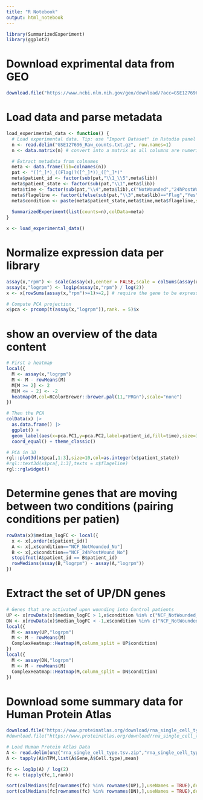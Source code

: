 ```yaml
---
title: "R Notebook"
output: html_notebook
---
```


```r
library(SummarizedExperiment)
library(ggplot2)
```





# Download exprimental data from GEO
```r
download.file("https://www.ncbi.nlm.nih.gov/geo/download/?acc=GSE127696&format=file&file=GSE127696%5FRaw%5Fcounts%2Etxt%2Egz","GSE127696_Raw_counts.txt.gz")
```




# Load data and parse metadata

```r
load_experimental_data <- function() {
  # Load experimental data. Tip: use "Import Dataset" in Rstudio panel "Environment", load the downloaded file into object 'x'.
  n <- read.delim("GSE127696_Raw_counts.txt.gz", row.names=1)
  n <- data.matrix(n) # convert into a matrix as all columns are numeric

  # Extract metadata from colnames
  meta <- data.frame(lib=colnames(n))
  pat <- "([^_]*)_((Flag)?([^_]*))_([^_]*)"
  meta$patient_id <- factor(sub(pat,"\\1_\\5",meta$lib))
  meta$patient_state <- factor(sub(pat,"\\1",meta$lib))
  meta$time <- factor(sub(pat,"\\4",meta$lib),c("NotWounded","24hPostWound","WoundClosure","48hPostWoundClosure"))
  meta$flageline <- factor(ifelse(sub(pat,"\\3",meta$lib)=="Flag","Yes","No"))
  meta$condition <- paste(meta$patient_state,meta$time,meta$flageline,sep="_")
  
  SummarizedExperiment(list(counts=n),colData=meta)
}

x <- load_experimental_data()
```


# Normalize expression data per library
```r
assay(x,"rpm") <- scale(assay(x),center = FALSE,scale = colSums(assay(x))/1e6)
assay(x,"logrpm") <- log1p(assay(x,"rpm") / log(2))
x <- x[rowSums(assay(x,"rpm")>=1)>=2,] # require the gene to be expressed in at least 2 library

# Compute PCA projection
x$pca <- prcomp(t(assay(x,"logrpm")),rank. = 5)$x
```



# show an overview of the data content 
```r
# First a heatmap
local({
  M <- assay(x,"logrpm")
  M <- M - rowMeans(M)
  M[M >= 2] <- 2
  M[M <= - 2] <- -2
  heatmap(M,col=RColorBrewer::brewer.pal(11,"PRGn"),scale="none")
})

# Then the PCA
colData(x) |>
  as.data.frame() |>
  ggplot() + 
  geom_label(aes(x=pca.PC1,y=pca.PC2,label=patient_id,fill=time),size=3) + 
  coord_equal() + theme_classic()

# PCA in 3D
rgl::plot3d(x$pca[,1:3],size=10,col=as.integer(x$patient_state))
#rgl::text3d(x$pca[,1:3],texts = x$flageline)
rgl::rglwidget()
```



# Determine genes that are moving between two conditions (pairing conditions per patien)
```r
rowData(x)$median_logFC <- local({
  x <- x[,order(x$patient_id)]
  A <- x[,x$condition=="NCF_NotWounded_No"]
  B <- x[,x$condition=="NCF_24hPostWound_No"]
  stopifnot(A$patient_id == B$patient_id)
  rowMedians(assay(B,"logrpm") - assay(A,"logrpm"))
})
```


# Extract the set of UP/DN genes
```r
# Genes that are activated upon wounding into Control patients
UP <- x[rowData(x)$median_logFC > 1,x$condition %in% c("NCF_NotWounded_No","NCF_24hPostWound_No")]
DN <- x[rowData(x)$median_logFC < -1,x$condition %in% c("NCF_NotWounded_No","NCF_24hPostWound_No")]
local({
  M <- assay(UP,"logrpm")
  M <- M - rowMeans(M)
  ComplexHeatmap::Heatmap(M,column_split = UP$condition)
})
local({
  M <- assay(DN,"logrpm")
  M <- M - rowMeans(M)
  ComplexHeatmap::Heatmap(M,column_split = DN$condition)
})
```



# Download some summary data for Human Protein Atlas
```r
download.file("https://www.proteinatlas.org/download/rna_single_cell_type.tsv.zip","rna_single_cell_type.tsv.zip")
#download.file("https://www.proteinatlas.org/download/rna_single_cell_type_tissue.tsv.zip","rna_single_cell_type_tissue.tsv.zip")
```

```r
# Load Human Protein Atlas Data
A <- read.delim(unz("rna_single_cell_type.tsv.zip","rna_single_cell_type.tsv"))
A <- tapply(A$nTPM,list(A$Gene,A$Cell.type),mean)
```


```r
fc <- log1p(A) / log(2)
fc <- t(apply(fc,1,rank))

sort(colMedians(fc[rownames(fc) %in% rownames(UP),],useNames = TRUE),decreasing = TRUE)
sort(colMedians(fc[rownames(fc) %in% rownames(DN),],useNames = TRUE),decreasing = TRUE)
```


